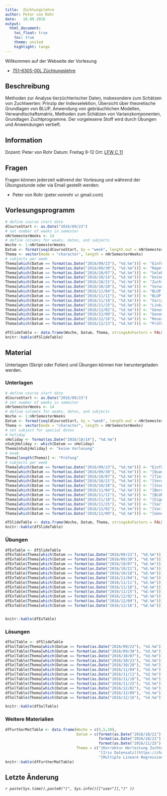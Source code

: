 ```yaml
---
title:  Züchtungslehre
author: Peter von Rohr
date:   18.09.2016
output: 
  html_document:
    toc_float: true
    toc: true
    theme: united
    highlight: tango
---
```


Willkommen auf der Webseite der Vorlesung  

- [751-6305-00L 	Züchtungslehre](http://www.vvz.ethz.ch/Vorlesungsverzeichnis/lerneinheitPre.do?lerneinheitId=109011&semkez=2016W&lang=de)


## Beschreibung
Methoden zur Analyse tierzüchterischer Daten, insbesondere zum Schätzen von Zuchtwerten: Prinzip der Indexselektion, Übersicht über theoretische Grundlagen von BLUP, Anwendung von gebräuchlichen Modellen, Verwandtschaftsmatrix, Methoden zum Schätzen von Varianzkomponenten, Grundlagen Zuchtprogramme. Der vorgelesene Stoff wird durch Übungen und Anwendungen vertieft.


## Information
Dozent: Peter von Rohr
Datum: Freitag 9-12
Ort: [LFW C 11](http://www.mapsearch.ethz.ch/map/map.do?gebaeudeMap=LFW&lang=en)


## Fragen
Fragen können jederzeit während der Vorlesung und während der Übungsstunde oder via Email gestellt werden: 

- Peter von Rohr (peter.vonrohr `at` gmail.com)

## Vorlesungsprogramm
```r
# define course start date
dCourseStart <- as.Date("2016/09/23")
# set number of weeks in semester
nNrSemesterWeeks <- 14
# define columns for weaks, dates, and subjects
Woche <- 1:nNrSemesterWeeks
Datum <- format(seq(dCourseStart, by = "week", length.out = nNrSemesterWeeks), "%d.%m")
Thema <- vector(mode = "character", length = nNrSemesterWeeks)
# subjects per week
Thema[which(Datum == format(as.Date("2016/09/23"), "%d.%m"))] <- "Einführung, Lineare Algebra, R"
Thema[which(Datum == format(as.Date("2016/09/30"), "%d.%m"))] <- "Repetition Quantitative Genetik"
Thema[which(Datum == format(as.Date("2016/10/07"), "%d.%m"))] <- "Selektionsindex"
Thema[which(Datum == format(as.Date("2016/10/14"), "%d.%m"))] <- "keine Vorlesung"
Thema[which(Datum == format(as.Date("2016/10/21"), "%d.%m"))] <- "Zuchtwertschätzung, Selektionsindex"
Thema[which(Datum == format(as.Date("2016/10/28"), "%d.%m"))] <- "Verwandtschaft und Inzucht"
Thema[which(Datum == format(as.Date("2016/11/04"), "%d.%m"))] <- "BLUP I"
Thema[which(Datum == format(as.Date("2016/11/11"), "%d.%m"))] <- "BLUP II"
Thema[which(Datum == format(as.Date("2016/11/18"), "%d.%m"))] <- "Varianzanalyse, Varianzkomponentenschätzung "
Thema[which(Datum == format(as.Date("2016/11/25"), "%d.%m"))] <- "Linkage disequilibrium"
Thema[which(Datum == format(as.Date("2016/12/02"), "%d.%m"))] <- "Genomische Selektion "
Thema[which(Datum == format(as.Date("2016/12/09"), "%d.%m"))] <- "Genom-weite Assoziationsstudien"
Thema[which(Datum == format(as.Date("2016/12/16"), "%d.%m"))] <- "Reserve, Fragen"
Thema[which(Datum == format(as.Date("2016/12/23"), "%d.%m"))] <- "Prüfung"

dfSlideTable <- data.frame(Woche, Datum, Thema, stringsAsFactors = FALSE)
knitr::kable(dfSlideTable)
```


## Material
Unterlagen (Skript oder Folien) und Übungen können hier heruntergeladen werden. 

### Unterlagen
```r
# define course start date
dCourseStart <- as.Date("2016/09/23")
# set number of weeks in semester
nNrSemesterWeeks <- 14
# define columns for weaks, dates, and subjects
Woche <- 1:nNrSemesterWeeks
Datum <- format(seq(dCourseStart, by = "week", length.out = nNrSemesterWeeks), "%d.%m")
Thema <- vector(mode = "character", length = nNrSemesterWeeks)
# set subject for special dates
# holiday
sHoliday <- format(as.Date("2016/10/14"), "%d.%m")
nSubjHoliday <- which(Datum == sHoliday)
Thema[nSubjHoliday] <- "keine Vorlesung"
# exam
Thema[length(Thema)] <- "Prüfung"
# subjects per week
Thema[which(Datum == format(as.Date("2016/09/23"), "%d.%m"))] <- "Einführung, [Lineare Algebra](https://charlotte-ngs.github.io/LBGHS2016/w1/zl_hs_2016_course_notes_intro_lin_alg.pdf), [Einführung in R](https://charlotte-ngs.github.io/LBGHS2016/w1/zl_hs_2016_course_notes_intro_r.pdf)"
Thema[which(Datum == format(as.Date("2016/09/30"), "%d.%m"))] <- "[Quantitative Genetik](https://charlotte-ngs.github.io/LBGHS2016/w2/zl_hs_2016_w2_course_notes_rep_qg.pdf)"
Thema[which(Datum == format(as.Date("2016/10/07"), "%d.%m"))] <- "[Tierzucht und Selektionsindex](https://charlotte-ngs.github.io/LBGHS2016/w3/zl_hs_2016_w3_course_notes_index.pdf)"
Thema[which(Datum == format(as.Date("2016/10/21"), "%d.%m"))] <- "[Verwandtschaft und Inzucht](https://charlotte-ngs.github.io/LBGHS2016/w5/zl_hs_2016_w5_course_notes_rel_inb.pdf)"
Thema[which(Datum == format(as.Date("2016/10/28"), "%d.%m"))] <- "[Inverse Verwandtschaftsmatrix](https://charlotte-ngs.github.io/LBGHS2016/w6/zl_hs_2016_w6_course_notes_inverse_addrelmat.pdf)"
Thema[which(Datum == format(as.Date("2016/11/04"), "%d.%m"))] <- "[Berechnung der Inzucht](https://charlotte-ngs.github.io/LBGHS2016/w7/zl_hs_2016_w7_cn6_Inbreeding.pdf)"
Thema[which(Datum == format(as.Date("2016/11/11"), "%d.%m"))] <- "[BLUP Zuchtwertschätzung](https://charlotte-ngs.github.io/LBGHS2016/w8/zl_hs_2016_w8_cn7_blup.pdf)"
Thema[which(Datum == format(as.Date("2016/11/18"), "%d.%m"))] <- "[Eigenschaften von BLUP Zuchtwerten](https://charlotte-ngs.github.io/LBGHS2016/w9/zl_hs_2016_w9_cn8_blup_prop.pdf)"
Thema[which(Datum == format(as.Date("2016/11/25"), "%d.%m"))] <- "[Varianzanalyse](https://charlotte-ngs.github.io/LBGHS2016/w10/zl_hs_2016_w10_cn9_varcomp.pdf)"
Thema[which(Datum == format(as.Date("2016/12/02"), "%d.%m"))] <- "[Varianzkomponenten](https://charlotte-ngs.github.io/LBGHS2016/w11/zl_hs_2016_w11_cn10_varcomp2.pdf)"
Thema[which(Datum == format(as.Date("2016/12/09"), "%d.%m"))] <- "[Genomische Selektion](https://charlotte-ngs.github.io/LBGHS2016/w12/zl_hs_2016_w12_cn11_genomsel.pdf)"

dfSlideTable <- data.frame(Woche, Datum, Thema, stringsAsFactors = FALSE)
knitr::kable(dfSlideTable)
```


### Übungen
```r
dfExTable <- dfSlideTable
dfExTable$Thema[which(Datum == format(as.Date("2016/09/23"), "%d.%m"))] <- "keine Übung"
dfExTable$Thema[which(Datum == format(as.Date("2016/09/30"), "%d.%m"))] <- "[Lineare Algebra](https://charlotte-ngs.github.io/LBGHS2016/w2/zl_hs_2016_ex1_w2.pdf)"
dfExTable$Thema[which(Datum == format(as.Date("2016/10/07"), "%d.%m"))] <- "[Gleichungssysteme und Quantitative Genetik](https://charlotte-ngs.github.io/LBGHS2016/w3/zl_hs_2016_w3_ex2.pdf)"
dfExTable$Thema[which(Datum == format(as.Date("2016/10/21"), "%d.%m"))] <- "[Quantitative Genetik](https://charlotte-ngs.github.io/LBGHS2016/w5/zl_hs_2016_w5_ex3.pdf)"
dfExTable$Thema[which(Datum == format(as.Date("2016/10/28"), "%d.%m"))] <- "[Zuchtwertschätzung](https://charlotte-ngs.github.io/LBGHS2016/w6/zl_hs_2016_w6_ex4.pdf)"
dfExTable$Thema[which(Datum == format(as.Date("2016/11/04"), "%d.%m"))] <- "[Verwandtschaftsmatrix](https://charlotte-ngs.github.io/LBGHS2016/w7/zl_hs_2016_w7_ex5.pdf)"
dfExTable$Thema[which(Datum == format(as.Date("2016/11/11"), "%d.%m"))] <- "[Inverse Verwandtschaftsmatrix](https://charlotte-ngs.github.io/LBGHS2016/w8/zl_hs_2016_w8_ex6.pdf)"
dfExTable$Thema[which(Datum == format(as.Date("2016/11/18"), "%d.%m"))] <- "[Inzuchtberechnung](https://charlotte-ngs.github.io/LBGHS2016/w9/zl_hs_2016_w9_ex7.pdf)"
dfExTable$Thema[which(Datum == format(as.Date("2016/11/25"), "%d.%m"))] <- "[Eigenschaften von BLUP Zuchtwerten](https://charlotte-ngs.github.io/LBGHS2016/w10/zl_hs_2016_w10_ex8.pdf)"
dfExTable$Thema[which(Datum == format(as.Date("2016/12/02"), "%d.%m"))] <- "[Vergleich von  geschätzten Zuchtwerten](https://charlotte-ngs.github.io/LBGHS2016/w11/zl_hs_2016_w11_ex9.pdf)"
dfExTable$Thema[which(Datum == format(as.Date("2016/12/09"), "%d.%m"))] <- "[Zerlegung von phänotypischen Leistungen](https://charlotte-ngs.github.io/LBGHS2016/w12/zl_hs_2016_w12_ex10.pdf)"
dfExTable$Thema[which(Datum == format(as.Date("2016/12/16"), "%d.%m"))] <- "[Probeprüfung](https://charlotte-ngs.github.io/LBGHS2016/w13/zl_hs_2016_w13_ex11.pdf)"


knitr::kable(dfExTable)
```


### Lösungen
```r
dfSolTable <- dfSlideTable
dfSolTable$Thema[which(Datum == format(as.Date("2016/09/23"), "%d.%m"))] <- ""
dfSolTable$Thema[which(Datum == format(as.Date("2016/09/30"), "%d.%m"))] <- ""
dfSolTable$Thema[which(Datum == format(as.Date("2016/10/07"), "%d.%m"))] <- "[Lineare Algebra](https://charlotte-ngs.github.io/LBGHS2016/w2/zl_hs_2016_sol1_w2.pdf)"
dfSolTable$Thema[which(Datum == format(as.Date("2016/10/21"), "%d.%m"))] <- "[Gleichungssysteme und Quantitative Genetik](https://charlotte-ngs.github.io/LBGHS2016/w3/zl_hs_2016_w3_sol2.pdf)"
dfSolTable$Thema[which(Datum == format(as.Date("2016/10/28"), "%d.%m"))] <- "[Quantitative Genetik](https://charlotte-ngs.github.io/LBGHS2016/w5/zl_hs_2016_w5_sol3.pdf)"
dfSolTable$Thema[which(Datum == format(as.Date("2016/11/04"), "%d.%m"))] <- "[Zuchtwertschätzung](https://charlotte-ngs.github.io/LBGHS2016/w6/zl_hs_2016_w6_sol4.pdf)"
dfSolTable$Thema[which(Datum == format(as.Date("2016/11/11"), "%d.%m"))] <- "[Verwandtschaftsmatrix](https://charlotte-ngs.github.io/LBGHS2016/w7/zl_hs_2016_w7_sol5.pdf)"
dfSolTable$Thema[which(Datum == format(as.Date("2016/11/18"), "%d.%m"))] <- "[Inverse Verwandtschaftsmatrix](https://charlotte-ngs.github.io/LBGHS2016/w8/zl_hs_2016_w8_sol6.pdf)"
dfSolTable$Thema[which(Datum == format(as.Date("2016/11/25"), "%d.%m"))] <- "[Inzuchtberechnung](https://charlotte-ngs.github.io/LBGHS2016/w9/zl_hs_2016_w9_sol7.pdf)"
dfSolTable$Thema[which(Datum == format(as.Date("2016/12/02"), "%d.%m"))] <- "[Eigenschaften von BLUP Zuchtwerten](https://charlotte-ngs.github.io/LBGHS2016/w10/zl_hs_2016_w10_sol8.pdf)"
dfSolTable$Thema[which(Datum == format(as.Date("2016/12/09"), "%d.%m"))] <- "[Vergleich von  geschätzten Zuchtwerten](https://charlotte-ngs.github.io/LBGHS2016/w11/zl_hs_2016_w11_sol9.pdf)"
dfSolTable$Thema[which(Datum == format(as.Date("2016/12/16"), "%d.%m"))] <- "[Zerlegung von phänotypischen Leistungen](https://charlotte-ngs.github.io/LBGHS2016/w12/zl_hs_2016_w12_sol10.pdf)"

knitr::kable(dfSolTable)
```

### Weitere Materialien
```r
dfFurtherMatTable <- data.frame(Woche = c(5,5,10), 
                                Datum = c(format(as.Date("2016/10/21"), "%d.%m"),
                                          format(as.Date("2016/10/21"), "%d.%m"),
                                          format(as.Date("2016/11/25"), "%d.%m")),
                                Thema = c("[Korrektur Herleitung Zuchtwert](https://charlotte-ngs.github.io/LBGHS2016/w2/zl_hs_2016_w2_course_notes_korrektur_zw12.pdf)",
                                          "[Iris Datensatz](https://charlotte-ngs.github.io/LBGHS2016/w5/iris.csv)",
                                          "[Multiple Lineare Regression](https://charlotte-ngs.github.io/LBGHS2016/w10/mlrdata.csv)"))
knitr::kable(dfFurtherMatTable)
```


## Letzte Änderung
_`r paste(Sys.time(),paste0("(", Sys.info()[["user"]],")" ))`_


